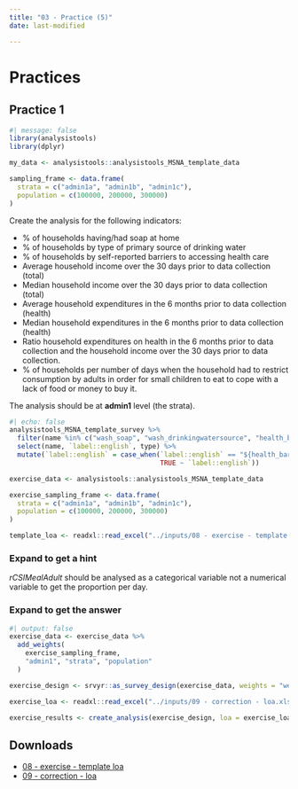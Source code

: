 ```yaml
---
title: "03 - Practice (5)"
date: last-modified

---
```

# Practices

## Practice 1

```r
#| message: false
library(analysistools)
library(dplyr)

my_data <- analysistools::analysistools_MSNA_template_data

sampling_frame <- data.frame(
  strata = c("admin1a", "admin1b", "admin1c"),
  population = c(100000, 200000, 300000)
)
```

Create the analysis for the following indicators:

- % of households having/had soap at home 
- % of households by type of primary source of drinking water 
- % of households by self-reported barriers to accessing health care	
- Average household income over the 30 days prior to data collection (total)
- Median household income over the 30 days prior to data collection (total)
- Average household expenditures in the 6 months prior to data collection (health)
- Median household expenditures in the 6 months prior to data collection (health)
- Ratio household expenditures on health in the 6 months prior to data collection and the household income over the 30 days prior to data collection.
- % of households per number of days when the household had to restrict consumption by adults in order for small children to eat to cope with a lack of food or money to buy it.

The analysis should be at **admin1** level (the strata). 

```r
#| echo: false
analysistools_MSNA_template_survey %>% 
  filter(name %in% c("wash_soap", "wash_drinkingwatersource", "health_barriers", "income_v2_total", "expenditure_health", "rCSIMealAdult")) %>% 
  select(name, `label::english`, type) %>% 
  mutate(`label::english` = case_when(`label::english` == "${health_barriers_question_select}" ~ "What are your barriers to access health care?", 
                                      TRUE ~ `label::english`))
```
```r
exercise_data <- analysistools::analysistools_MSNA_template_data

exercise_sampling_frame <- data.frame(
  strata = c("admin1a", "admin1b", "admin1c"),
  population = c(100000, 200000, 300000)
)

template_loa <- readxl::read_excel("../inputs/08 - exercise - template loa.xlsx")
```

::: {.callout-note collapse="true" appearance="minimal"}
### Expand to get a hint

*rCSIMealAdult* should be analysed as a categorical variable not a numerical variable to get the proportion per day.

:::

::: {.callout-tip collapse="true" appearance="minimal"}
### Expand to get the answer

```r
#| output: false
exercise_data <- exercise_data %>%
  add_weights(
    exercise_sampling_frame,
    "admin1", "strata", "population"
  )

exercise_design <- srvyr::as_survey_design(exercise_data, weights = "weights", strata = "admin1")

exercise_loa <- readxl::read_excel("../inputs/09 - correction - loa.xlsx")

exercise_results <- create_analysis(exercise_design, loa = exercise_loa, sm_separator = "/")

```

:::

## Downloads

- [08 - exercise - template loa](../inputs/08 - exercise - template loa.xlsx)
- [09 - correction - loa](../inputs/09 - correction - loa.xlsx)
